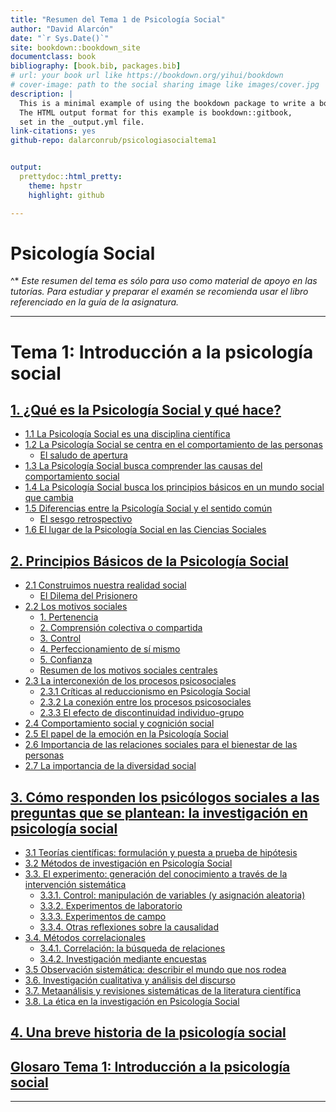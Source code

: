 ```yaml
--- 
title: "Resumen del Tema 1 de Psicología Social"
author: "David Alarcón"
date: "`r Sys.Date()`"
site: bookdown::bookdown_site
documentclass: book
bibliography: [book.bib, packages.bib]
# url: your book url like https://bookdown.org/yihui/bookdown
# cover-image: path to the social sharing image like images/cover.jpg
description: |
  This is a minimal example of using the bookdown package to write a book.
  The HTML output format for this example is bookdown::gitbook,
  set in the _output.yml file.
link-citations: yes
github-repo: dalarconrub/psicologiasocialtema1


output:
  prettydoc::html_pretty:
    theme: hpstr
    highlight: github

---
```



# Psicología Social {.unnumbered #book}

^* *Este resumen del tema es sólo para uso como material de apoyo en las tutorías. Para estudiar y preparar el examén  se recomienda usar el libro referenciado en la guía de la asignatura.*

---

# Tema 1: Introducción a la psicología social {.unnumbered} 

## [1. ¿Qué es la Psicología Social y qué hace?](#tema1) {.unnumbered}
- [1.1 La Psicología Social es una disciplina científica](#subtema1_1)
- [1.2 La Psicología Social se centra en el comportamiento de las personas](#subtema1_2)
  - [El saludo de apertura](#cuadro1_2_1)
- [1.3 La Psicología Social busca comprender las causas del comportamiento social](#subtema1_3)
- [1.4 La Psicología Social busca los principios básicos en un mundo social que cambia](#subtema1_4)
- [1.5 Diferencias entre la Psicología Social y el sentido común](#subtema1_5)
  - [El sesgo retrospectivo](#subtema1_5_1)
- [1.6 El lugar de la Psicología Social en las Ciencias Sociales](#subtema1_6)

## [2. Principios Básicos de la Psicología Social](#tema2) {.unnumbered}
- [2.1 Construimos nuestra realidad social](#subtema2_1)
  - [El Dilema del Prisionero](#cuadro2_1)
- [2.2 Los motivos sociales](#subtema2_2)
  - [1. Pertenencia](#subtema2_2_1)
  - [2. Comprensión colectiva o compartida](#subtema2_2_2)
  - [3. Control](#subtema2_2_3)
  - [4. Perfeccionamiento de sí mismo](#subtema2_2_4)
  - [5. Confianza](#subtema2_2_5)
  - [Resumen de los motivos sociales centrales](#subtema2_2_6)
- [2.3 La interconexión de los procesos psicosociales](#subtema2_3)
  - [2.3.1 Críticas al reduccionismo en Psicología Social](#subtema2_3_1)
  - [2.3.2 La conexión entre los procesos psicosociales](#subtema2_3_2)
  - [2.3.3 El efecto de discontinuidad individuo-grupo](#subtema2_3_3)
- [2.4 Comportamiento social y cognición social](#subtema2_4)
- [2.5 El papel de la emoción en la Psicología Social](#subtema2_5)
- [2.6 Importancia de las relaciones sociales para el bienestar de las personas](#subtema2_6)
- [2.7 La importancia de la diversidad social](#subtema2_7)

## [3. Cómo responden los psicólogos sociales a las preguntas que se plantean: la investigación en psicología social](#tema3) {.unnumbered}
- [3.1 Teorías científicas: formulación y puesta a prueba de hipótesis](#subtema3_1)
- [3.2 Métodos de investigación en Psicología Social](#subtema3_2)
- [3.3. El experimento: generación del conocimiento a través de la intervención sistemática](#subtema3_3)
  - [3.3.1. Control: manipulación de variables (y asignación aleatoria)](#subtema3_3_1)
  - [3.3.2. Experimentos de laboratorio](#subtema3_3_2)
  - [3.3.3. Experimentos de campo](#subtema3_3_3)
  - [3.3.4. Otras reflexiones sobre la causalidad](#subtema3_3_4)
- [3.4. Métodos correlacionales](#subtema3_4)
  - [3.4.1. Correlación: la búsqueda de relaciones](#subtema3_4_1)
  - [3.4.2. Investigación mediante encuestas](#subtema3_4_2)
- [3.5 Observación sistemática: describir el mundo que nos rodea ](#subtema3_5)
- [3.6. Investigación cualitativa y análisis del discurso](#subtema3_6)
- [3.7. Metaanálisis y revisiones sistemáticas de la literatura científica](#subtema3_7)
- [3.8. La ética en la investigación en Psicología Social](#subtema3_8)

## [4. Una breve historia de la psicología social](#tema4) {.unnumbered}

## [Glosaro Tema 1: Introducción a la psicología social](#glosario1) {.unnumbered}


---
